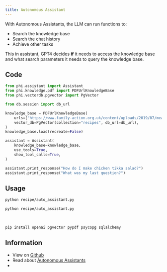 ```yaml
---
title: Autonomous Assistant
---
```


With Autonomous Assistants, the LLM can run functions to:

- Search the knowledge base
- Search the chat history
- Achieve other tasks

This in assistant, GPT4 decides **if** it needs to access the knowledge base and what search parameters it needs to query the knowledge base.

## Code

```python recipe/auto_assistant.py
from phi.assistant import Assistant
from phi.knowledge.pdf import PDFUrlKnowledgeBase
from phi.vectordb.pgvector import PgVector

from db.session import db_url

knowledge_base = PDFUrlKnowledgeBase(
    urls=["https://www.family-action.org.uk/content/uploads/2019/07/meals-more-recipes.pdf"],
    vector_db=PgVector(collection="recipes", db_url=db_url),
)
knowledge_base.load(recreate=False)

assistant = Assistant(
    knowledge_base=knowledge_base,
    use_tools=True,
    show_tool_calls=True,
)

assistant.print_response("How do I make chicken tikka salad?")
assistant.print_response("What was my last question?")
```

## Usage

<CodeGroup>

```bash Mac
python recipe/auto_assistant.py
```

```bash Windows
python recipe/auto_assistant.py
```

</CodeGroup>

<br />

<Accordion title="Required libraries">

```bash
pip install openai pgvector pypdf psycopg sqlalchemy
```

</Accordion>

## Information

- View on [Github](https://github.com/phidatahq/ai-cookbook/blob/main/recipe/auto_assistant.py)
- Read about [Autonomous Assistants](/blocks/assistant/auto)
- <Snippet file="message-us-discord.mdx" />
